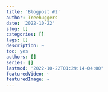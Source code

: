 ```yaml
---
title: 'Blogpost #2'
author: Treehuggers
date: '2022-10-22'
slug: []
categories: []
tags: []
description: ~
toc: yes
authors: []
series: []
lastmod: '2022-10-22T01:29:14-04:00'
featuredVideo: ~
featuredImage: ~
---
```

